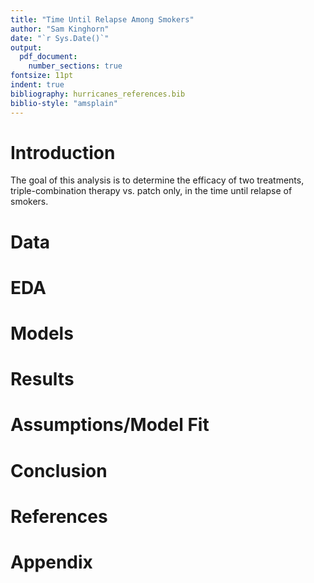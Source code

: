 ```yaml
---
title: "Time Until Relapse Among Smokers"
author: "Sam Kinghorn"
date: "`r Sys.Date()`"
output: 
  pdf_document:
    number_sections: true
fontsize: 11pt
indent: true
bibliography: hurricanes_references.bib
biblio-style: "amsplain"
---
```


# Introduction

The goal of this analysis is to determine the efficacy of two treatments, triple-combination therapy vs. patch only, in the time until relapse of smokers. 

# Data

# EDA

# Models

# Results

# Assumptions/Model Fit

# Conclusion

\newpage
# References

<div id="refs"></div>

\newpage
# Appendix
